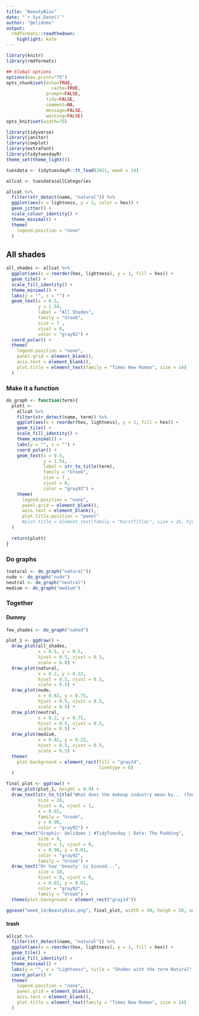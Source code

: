 ```yaml
---
title: "BeautyBias"
date: "`r Sys.Date()`"
author: "@elidomx"
output:
  rmdformats::readthedown:
    highlight: kate
---
```



```r
library(knitr)
library(rmdformats)

## Global options
options(max.print="75")
opts_chunk$set(echo=TRUE,
	             cache=TRUE,
               prompt=FALSE,
               tidy=FALSE,
               comment=NA,
               message=FALSE,
               warning=FALSE)
opts_knit$set(width=75)
```



```r
library(tidyverse)
library(janitor)
library(cowplot)
library(extrafont)
library(tidytuesdayR)
theme_set(theme_light())
```


```r
tuesdata <- tidytuesdayR::tt_load(2021, week = 14)

allcat <- tuesdata$allCategories

```

```r
allcat %>%
  filter(str_detect(name, "natural")) %>% 
  ggplot(aes(x = lightness, y = 1, color = hex)) +
  geom_jitter() +
  scale_colour_identity() +
  theme_minimal() +
  theme(
    legend.position = "none"
  ) 
```

## All shades
```r
all_shades <- allcat %>%
  ggplot(aes(x = reorder(hex, lightness), y = 1, fill = hex)) +
  geom_tile() +
  scale_fill_identity() +
  theme_minimal() +
  labs(y = "", x = "") +
  geom_text(x = 0.5, 
            y = 1.54, 
            label = "All Shades",
            family = "Uroob", 
            size = 7 , 
            vjust = 0,
            color = "gray92") +
  coord_polar() +
  theme(
    legend.position = "none",
    panel.grid = element_blank(),
    axis.text = element_blank(),
    plot.title = element_text(family = "Times New Roman", size = 14)
  )
```


### Make it a function
```r
do_graph <- function(term){ 
  plott <- 
    allcat %>%
    filter(str_detect(name, term)) %>% 
    ggplot(aes(x = reorder(hex, lightness), y = 1, fill = hex)) +
    geom_tile() + 
    scale_fill_identity() +
    theme_minimal() +
    labs(y = "", x = "") +
    coord_polar() +
    geom_text(x = 0.5, 
              y = 1.54, 
              label = str_to_title(term),
              family = "Uroob", 
              size = 7 , 
              vjust = 0,
              color = "gray92") +
    theme(
      legend.position = "none",
      panel.grid = element_blank(),
      axis.text = element_blank(),
      plot.title.position = "panel"
      #plot.title = element_text(family = "KacstTitleL", size = 16, hjust = 0.5, vjust = 0)
  )
  
  return(plott)
}
```


###  Do graphs
```r
(natural <- do_graph("natural"))
nude <- do_graph("nude")
neutral <- do_graph("neutral")
medium <- do_graph("medium")
```

### Together
#### Dummy
```r
few_shades <- do_graph("naked")
```

```r
plot_1 <- ggdraw() +
  draw_plot(all_shades,
            x = 0.5, y = 0.5,
            hjust = 0.5, vjust = 0.5,
            scale = 0.8) +
  draw_plot(natural,
            x = 0.2, y = 0.22,
            hjust = 0.5, vjust = 0.5,
            scale = 0.5) +
  draw_plot(nude,
            x = 0.82, y = 0.75,
            hjust = 0.5, vjust = 0.5,
            scale = 0.5) +
  draw_plot(neutral,
            x = 0.2, y = 0.75,
            hjust = 0.5, vjust = 0.5,
            scale = 0.5) +
  draw_plot(medium,
            x = 0.82, y = 0.22,
            hjust = 0.5, vjust = 0.5,
            scale = 0.5) +
  theme(
    plot.background = element_rect(fill = "gray14",
                                   linetype = 0)
  )

final_plot <- ggdraw() +
  draw_plot(plot_1, height = 0.9) +
  draw_text(str_to_title("What does the makeup industry mean by... (foundation shades)"),
            size = 28,
            hjust = 0, vjust = 1,
            x = 0.02,
            family = "Uroob",
            y = 0.98,
            color = "gray92") +
  draw_text("Graphic: @elidomx | #TidyTuesday | Data: The Pudding",
            size = 9,
            hjust = 1, vjust = 0,
            x = 0.98, y = 0.01,
            color = "gray92",
            family = "Uroob") +
  draw_text("Or how 'beauty' is biased...",
            size = 18,
            hjust = 0, vjust = 0,
            x = 0.02, y = 0.01,
            color = "gray92",
            family = "Uroob") +
  theme(plot.background = element_rect("gray14"))

```

```r
ggsave("week_14/BeautyBias.png", final_plot, width = 30, heigh = 20, units = "cm")
```


#### trash


```r
allcat %>%
  filter(str_detect(name, "natural")) %>% 
  ggplot(aes(x = reorder(hex, lightness), y = 1, fill = hex)) +
  geom_tile() +
  scale_fill_identity() +
  theme_minimal() +
  labs(y = "", x = "Lightness", title = "Shades with the term Natural") +
  coord_polar() +
  theme(
    legend.position = "none",
    panel.grid = element_blank(),
    axis.text = element_blank(),
    plot.title = element_text(family = "Times New Roman", size = 14)
  )
```

